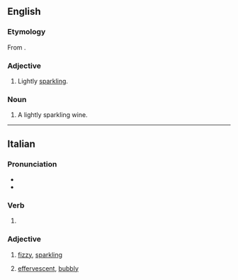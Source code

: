 ==English==

===Etymology===
From {{etyl|it|en}}.

===Adjective===
{{en-adj|-}}

# {{lb|en|of wines}} Lightly [[sparkling]].

===Noun===
{{en-noun}}

# A lightly sparkling wine.

----

==Italian==

===Pronunciation===
* {{it-IPA|friddzànte}}
* {{hyphenation|it|friz|zàn|te}}

===Verb===
{{head|it|present participle}}

# {{present participle of|it|frizzare|nocat=1}}

===Adjective===
{{it-adj}}

# {{lb|it|of wine}} [[fizzy]], [[sparkling]]
# {{lb|it|of a person}} [[effervescent]], [[bubbly]]